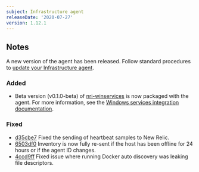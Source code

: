 ```yaml
---
subject: Infrastructure agent
releaseDate: '2020-07-27'
version: 1.12.1
---
```


## Notes

A new version of the agent has been released. Follow standard procedures to [update your Infrastructure agent](https://docs.newrelic.com/docs/infrastructure/install-configure-manage-infrastructure/update-or-uninstall/update-infrastructure-agent).

### Added

* Beta version (v0.1.0-beta) of [nri-winservices](https://github.com/newrelic/nri-winservices) is now packaged with the agent. For more information, see the [Windows services integration documentation](https://docs.newrelic.com/docs/integrations/host-integrations/host-integrations-list/windows-services-integration).

### Fixed

* [d35cbe7](https://github.com/newrelic/infrastructure-agent/commit/d35cbe7766cf78b2b8028758591734d9b666b529) Fixed the sending of heartbeat samples to New Relic.
* [6503df0](https://github.com/newrelic/infrastructure-agent/commit/6503df003deaf5c3322e89e8e2f61efdac57647c) Inventory is now fully re-sent if the host has been offline for 24 hours or if the agent ID changes.
* [4ccd9ff](https://github.com/newrelic/infrastructure-agent/commit/4ccd9fff0b7654c775d33dd3ccaeec6c1022fc8d) Fixed issue where running Docker auto discovery was leaking file descriptors.
